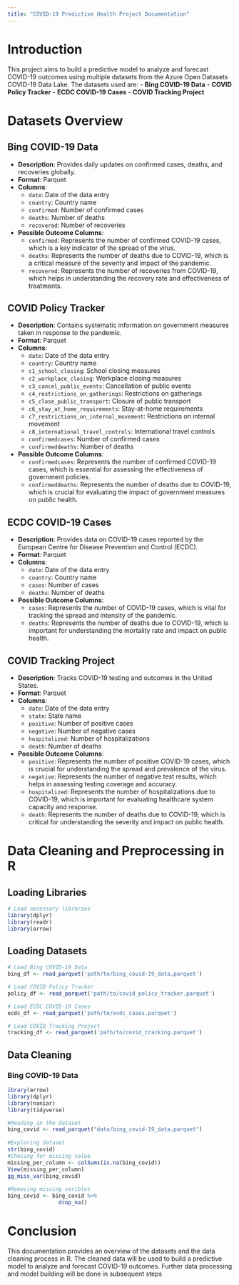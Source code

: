 ```yaml
---
title: "COVID-19 Predictive Health Project Documentation"
---
```


# Introduction

This project aims to build a predictive model to analyze and forecast COVID-19 outcomes using multiple datasets from the Azure Open Datasets COVID-19 Data Lake. The datasets used are: - **Bing COVID-19 Data** - **COVID Policy Tracker** - **ECDC COVID-19 Cases** - **COVID Tracking Project**

# Datasets Overview

## Bing COVID-19 Data

-   **Description**: Provides daily updates on confirmed cases, deaths, and recoveries globally.
-   **Format**: Parquet
-   **Columns**:
    -   `date`: Date of the data entry
    -   `country`: Country name
    -   `confirmed`: Number of confirmed cases
    -   `deaths`: Number of deaths
    -   `recovered`: Number of recoveries
-   **Possible Outcome Columns**:
    -   `confirmed`: Represents the number of confirmed COVID-19 cases, which is a key indicator of the spread of the virus.
    -   `deaths`: Represents the number of deaths due to COVID-19, which is a critical measure of the severity and impact of the pandemic.
    -   `recovered`: Represents the number of recoveries from COVID-19, which helps in understanding the recovery rate and effectiveness of treatments.

## COVID Policy Tracker

-   **Description**: Contains systematic information on government measures taken in response to the pandemic.
-   **Format**: Parquet
-   **Columns**:
    -   `date`: Date of the data entry
    -   `country`: Country name
    -   `c1_school_closing`: School closing measures
    -   `c2_workplace_closing`: Workplace closing measures
    -   `c3_cancel_public_events`: Cancellation of public events
    -   `c4_restrictions_on_gatherings`: Restrictions on gatherings
    -   `c5_close_public_transport`: Closure of public transport
    -   `c6_stay_at_home_requirements`: Stay-at-home requirements
    -   `c7_restrictions_on_internal_movement`: Restrictions on internal movement
    -   `c8_international_travel_controls`: International travel controls
    -   `confirmedcases`: Number of confirmed cases
    -   `confirmeddeaths`: Number of deaths
-   **Possible Outcome Columns**:
    -   `confirmedcases`: Represents the number of confirmed COVID-19 cases, which is essential for assessing the effectiveness of government policies.
    -   `confirmeddeaths`: Represents the number of deaths due to COVID-19, which is crucial for evaluating the impact of government measures on public health.

## ECDC COVID-19 Cases

-   **Description**: Provides data on COVID-19 cases reported by the European Centre for Disease Prevention and Control (ECDC).
-   **Format**: Parquet
-   **Columns**:
    -   `date`: Date of the data entry
    -   `country`: Country name
    -   `cases`: Number of cases
    -   `deaths`: Number of deaths
-   **Possible Outcome Columns**:
    -   `cases`: Represents the number of COVID-19 cases, which is vital for tracking the spread and intensity of the pandemic.
    -   `deaths`: Represents the number of deaths due to COVID-19, which is important for understanding the mortality rate and impact on public health.

## COVID Tracking Project

-   **Description**: Tracks COVID-19 testing and outcomes in the United States.
-   **Format**: Parquet
-   **Columns**:
    -   `date`: Date of the data entry
    -   `state`: State name
    -   `positive`: Number of positive cases
    -   `negative`: Number of negative cases
    -   `hospitalized`: Number of hospitalizations
    -   `death`: Number of deaths
-   **Possible Outcome Columns**:
    -   `positive`: Represents the number of positive COVID-19 cases, which is crucial for understanding the spread and prevalence of the virus.
    -   `negative`: Represents the number of negative test results, which helps in assessing testing coverage and accuracy.
    -   `hospitalized`: Represents the number of hospitalizations due to COVID-19, which is important for evaluating healthcare system capacity and response.
    -   `death`: Represents the number of deaths due to COVID-19, which is critical for understanding the severity and impact on public health.

# Data Cleaning and Preprocessing in R

## Loading Libraries

``` r
# Load necessary libraries
library(dplyr)
library(readr)
library(arrow)
```

## Loading Datasets

``` r
# Load Bing COVID-19 Data
bing_df <- read_parquet('path/to/bing_covid-19_data.parquet')

# Load COVID Policy Tracker
policy_df <- read_parquet('path/to/covid_policy_tracker.parquet')

# Load ECDC COVID-19 Cases
ecdc_df <- read_parquet('path/to/ecdc_cases.parquet')

# Load COVID Tracking Project
tracking_df <- read_parquet('path/to/covid_tracking.parquet')
```

## Data Cleaning

### Bing COVID-19 Data

``` r
ibrary(arrow)
library(dplyr)
library(naniar)
library(tidyverse)

#Reading in the dataset
bing_covid <- read_parquet("data/bing_covid-19_data.parquet")
  
#Exploring dataset
str(bing_covid)
#Checing for missing value 
missing_per_column <- colSums(is.na(bing_covid))
View(missing_per_column)  
gg_miss_var(bing_covid)  
  
#Removing missing varibles
bing_covid <- bing_covid %>%
                drop_na()
```

# Conclusion

This documentation provides an overview of the datasets and the data cleaning process in R. The cleaned data will be used to build a predictive model to analyze and forecast COVID-19 outcomes. Further data processing and model building will be done in subsequent steps
